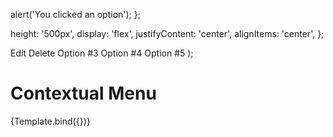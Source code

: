 
<Meta
  title="Components/Navigation/ContextualMenu"
  component={ContextualMenu}
  decorators={[withDesign]}
/>

  alert('You clicked an option');
};

  height: '500px',
  display: 'flex',
  justifyContent: 'center',
  alignItems: 'center',
};

  <Container>
    <Row>
      <Col style={colStyles}>
        <ContextualMenu {...args}>
          <ContextualMenu.Item
            icon="edit"
            onClick={testClick}
          >
            Edit
          </ContextualMenu.Item>
          <ContextualMenu.Item
            icon="delete"
            onClick={testClick}
          >
            Delete
          </ContextualMenu.Item>
          <ContextualMenu.Item
            icon="add"
            onClick={testClick}
          >
            Option #3
          </ContextualMenu.Item>
          <ContextualMenu.Item
            icon="attachment"
            onClick={testClick}
          >
            Option #4
          </ContextualMenu.Item>
          <ContextualMenu.Item
            icon="add-guest"
            onClick={testClick}
          >
            Option #5
          </ContextualMenu.Item>
        </ContextualMenu>
      </Col>
    </Row>
  </Container>
);

# Contextual Menu

<Canvas>
  <Story
    name="ContextualMenu"
    args={{
      icon: 'context',
      showLabel: true,
      position: 'bottom',
      align: 'start',
      theme: 'light',
    }}
    paramters={{
      design: {
        name: 'Figma Design',
        type: 'figma',
        url:
          'https://www.figma.com/file/TENnOP4K38G6r3vDL3emCP/AB---Style-Guide?node-id=8402%3A163594',
      },
    }}
  >
    {Template.bind({})}
  </Story>
</Canvas>
